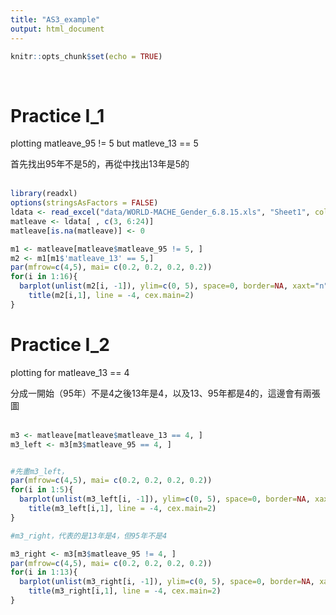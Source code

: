 ```yaml
---
title: "AS3_example"
output: html_document
---
```


```r
knitr::opts_chunk$set(echo = TRUE)
```
<br>

# Practice I_1
plotting matleave_95 != 5 but matleve_13 == 5
<p>
首先找出95年不是5的，再從中找出13年是5的
<br>
<br>

```r
library(readxl)
options(stringsAsFactors = FALSE)
ldata <- read_excel("data/WORLD-MACHE_Gender_6.8.15.xls", "Sheet1", col_names=T)
matleave <- ldata[ , c(3, 6:24)] 
matleave[is.na(matleave)] <- 0

m1 <- matleave[matleave$matleave_95 != 5, ]
m2 <- m1[m1$'matleave_13' == 5,]
par(mfrow=c(4,5), mai= c(0.2, 0.2, 0.2, 0.2))
for(i in 1:16){
  barplot(unlist(m2[i, -1]), ylim=c(0, 5), space=0, border=NA, xaxt="n", yaxt="n")
    title(m2[i,1], line = -4, cex.main=2)
}
```

# Practice I_2
plotting for matleave_13 == 4
<p>
分成一開始（95年）不是4之後13年是4，以及13、95年都是4的，這邊會有兩張圖
<br>
<br>


```r
m3 <- matleave[matleave$matleave_13 == 4, ]
m3_left <- m3[m3$matleave_95 == 4, ]


#先畫m3_left，
par(mfrow=c(4,5), mai= c(0.2, 0.2, 0.2, 0.2))
for(i in 1:5){
  barplot(unlist(m3_left[i, -1]), ylim=c(0, 5), space=0, border=NA, xaxt="n", yaxt="n")
    title(m3_left[i,1], line = -4, cex.main=2)
}


```
```r
#m3_right，代表的是13年是4，但95年不是4

m3_right <- m3[m3$matleave_95 != 4, ]
par(mfrow=c(4,5), mai= c(0.2, 0.2, 0.2, 0.2))
for(i in 1:13){
  barplot(unlist(m3_right[i, -1]), ylim=c(0, 5), space=0, border=NA, xaxt="n", yaxt="n")
    title(m3_right[i,1], line = -4, cex.main=2)
}
```




